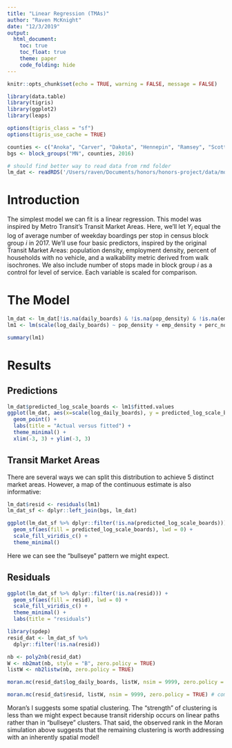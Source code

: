 ```yaml
---
title: "Linear Regression (TMAs)"
author: "Raven McKnight"
date: "12/3/2019"
output: 
  html_document: 
    toc: true
    toc_float: true
    theme: paper
    code_folding: hide
---
```


```r
knitr::opts_chunk$set(echo = TRUE, warning = FALSE, message = FALSE)

library(data.table)
library(tigris)
library(ggplot2)
library(leaps)

options(tigris_class = "sf")
options(tigris_use_cache = TRUE)

counties <- c("Anoka", "Carver", "Dakota", "Hennepin", "Ramsey", "Scott", "Washington")
bgs <- block_groups("MN", counties, 2016)

# should find better way to read data from rmd folder
lm_dat <- readRDS('/Users/raven/Documents/honors/honors-project/data/modeling-dat/lm_dat_scaled.RDS')
```

# Introduction

The simplest model we can fit is a linear regression. This model was inspired by Metro Transit's Transit Market Areas. Here, we'll let $Y_i$ equal the log of average number of weekday boardings per stop in census block group $i$ in 2017. We'll use four basic predictors, inspired by the original Transit Market Areas: population density, employment density, percent of households with no vehicle, and a walkability metric derived from walk isochrones. We also include number of stops made in block group $i$ as a control for level of service. Each variable is scaled for comparison. 


# The Model

```r
lm_dat <- lm_dat[!is.na(daily_boards) & !is.na(pop_density) & !is.na(emp_density) & !is.na(perc_no_veh) & !is.na(walkability) & !is.na(log_daily_stops)]
lm1 <- lm(scale(log_daily_boards) ~ pop_density + emp_density + perc_no_veh + walkability + scale(log_daily_stops), lm_dat, na.action = na.exclude)

summary(lm1)
```


# Results

## Predictions 

```r
lm_dat$predicted_log_scale_boards <- lm1$fitted.values
ggplot(lm_dat, aes(x=scale(log_daily_boards), y = predicted_log_scale_boards)) +
  geom_point() +
  labs(title = "Actual versus fitted") +
  theme_minimal() + 
  xlim(-3, 3) + ylim(-3, 3)
```




## Transit Market Areas
There are several ways we can split this distribution to achieve 5 distinct market areas. However, a map of the continuous estimate is also informative: 

```r
lm_dat$resid <- residuals(lm1)
lm_dat_sf <- dplyr::left_join(bgs, lm_dat)

ggplot(lm_dat_sf %>% dplyr::filter(!is.na(predicted_log_scale_boards))) +
  geom_sf(aes(fill = predicted_log_scale_boards), lwd = 0) +
  scale_fill_viridis_c() +
  theme_minimal()
```

Here we can see the "bullseye" pattern we might expect.

## Residuals

```r
ggplot(lm_dat_sf %>% dplyr::filter(!is.na(resid))) + 
  geom_sf(aes(fill = resid), lwd = 0) +
  scale_fill_viridis_c() + 
  theme_minimal() +
  labs(title = "residuals")
```

```r
library(spdep)
resid_dat <- lm_dat_sf %>%
  dplyr::filter(!is.na(resid))

nb <- poly2nb(resid_dat)
W <- nb2mat(nb, style = "B", zero.policy = TRUE)
listW <- nb2listw(nb, zero.policy = TRUE)

moran.mc(resid_dat$log_daily_boards, listW, nsim = 9999, zero.policy = TRUE)
```

```r
moran.mc(resid_dat$resid, listW, nsim = 9999, zero.policy = TRUE) # completely spatially random
```

Moran's I suggests some spatial clustering. The "strength" of clustering is less than we might expect because transit ridership occurs on linear paths rather than in "bullseye" clusters. That said, the observed rank in the Moran simulation above suggests that the remaining clustering is worth addressing with an inherently spatial model!
